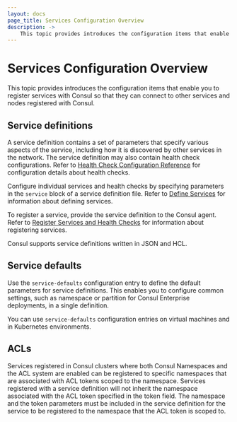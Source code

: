 ```yaml
---
layout: docs
page_title: Services Configuration Overview
description: ->
    This topic provides introduces the configuration items that enable you to register services with Consul so that they can connect to other services and nodes registered with Consul. 
---
```

# Services Configuration Overview

This topic provides introduces the configuration items that enable you to register services with Consul so that they can connect to other services and nodes registered with Consul. 

## Service definitions
A service definition contains a set of parameters that specify various aspects of the service, including how it is discovered by other services in the network. The service definition may also contain health check configurations. Refer to [Health Check Configuration Reference](/consul/docs/services/configuration/checks-configuration-reference) for configuration details about health checks. 

Configure individual services and health checks by specifying parameters in the `service` block of a service definition file. Refer to [Define Services](/consul/docs/services/usage/define-services) for information about defining services. 

To register a service, provide the service definition to the Consul agent. Refer to [Register Services and Health Checks](/consul/docs/services/usage/register-services-checks) for information about registering services. 

Consul supports service definitions written in JSON and HCL.

## Service defaults
Use the `service-defaults` configuration entry to define the default parameters for service definitions. This enables you to configure common settings, such as namespace or partition for Consul Enterprise deployments, in a single definition.

You can use `service-defaults` configuration entries on virtual machines and in Kubernetes environments.  

## ACLs
Services registered in Consul clusters where both Consul Namespaces and the ACL system are enabled can be registered to specific namespaces that are associated with ACL tokens scoped to the namespace. Services registered with a service definition will not inherit the namespace associated with the ACL token specified in the token field. The namespace and the token parameters must be included in the service definition for the service to be registered to the namespace that the ACL token is scoped to.


